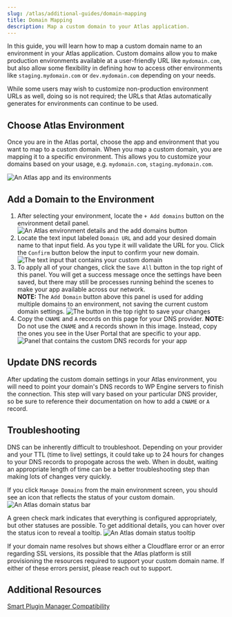 ```yaml
---
slug: /atlas/additional-guides/domain-mapping
title: Domain Mapping
description: Map a custom domain to your Atlas application.
---
```


In this guide, you will learn how to map a custom domain name to an environment in your Atlas application. Custom domains allow you to make production environments available at a user-friendly URL like `mydomain.com`, but also allow some flexibility in defining how to access other environments like `staging.mydomain.com` or `dev.mydomain.com` depending on your needs.

While some users may wish to customize non-production environment URLs as well, doing so is not required; the URLs that Atlas automatically generates for environments can continue to be used.

## Choose Atlas Environment

Once you are in the Atlas portal, choose the app and environment that you want to map to a custom domain. When you map a custom domain, you are mapping it to a specific environment. This allows you to customize your domains based on your usage, e.g. `mydomain.com`, `staging.mydomain.com`.

![An Atlas app and its environments](./assets/img/domain-mapping/atlas-environment-selection-domain-mapping.png)

## Add a Domain to the Environment

1. After selecting your environment, locate the `+ Add domains` button on the environment detail panel.
   ![An Atlas environment details and the add domains button](./assets/img/domain-mapping/add-domains-button.png)
2. Locate the text input labeled `Domain URL` and add your desired domain name to that input field. As you type it will validate the URL for you. Click the `Confirm` button below the input to confirm your new domain.
   ![The text input that contains your custom domain](./assets/img/domain-mapping/confirm-custom-domain.png)
3. To apply all of your changes, click the `Save All` button in the top right of this panel. You will get a success message once the settings have been saved, but there may still be processes running behind the scenes to make your app available across our network.  
   **NOTE:** The `Add Domain` button above this panel is used for adding multiple domains to an environment, not saving the current custom domain settings.
   ![The button in the top right to save your changes](./assets/img/domain-mapping/save-custom-domain.png)
4. Copy the `CNAME` and `A` records on this page for your DNS provider.
   **NOTE:** Do not use the `CNAME` and `A` records shown in this image. Instead, copy the ones you see in the User Portal that are specific to your app.
   ![Panel that contains the custom DNS records for your app](./assets/img/domain-mapping/dns-records.png)

## Update DNS records

After updating the custom domain settings in your Atlas environment, you will need to point your domain's DNS records to WP Engine servers to finish the connection. This step will vary based on your particular DNS provider, so be sure to reference their documentation on how to add a `CNAME` or `A` record.

## Troubleshooting

DNS can be inherently difficult to troubleshoot. Depending on your provider and your TTL (time to live) settings, it could take up to 24 hours for changes to your DNS records to propogate across the web.
When in doubt, waiting an appropriate length of time can be a better troubleshooting step than making lots of changes very quickly.

If you click `Manage Domains` from the main environment screen, you should see an icon that reflects the status of your custom domain.  
![An Atlas domain status bar](./assets/img/domain-mapping/domain-status-toolbar.png)

A green check mark indicates that everything is configured appropriately, but other statuses are possible. To get additional details, you can hover over the status icon to reveal a tooltip.
![An Atlas domain status tooltip](./assets/img/domain-mapping/domain-status-tooltip.png)

If your domain name resolves but shows either a Cloudflare error or an error regarding SSL versions, its possible that the Atlas platform is still provisioning the resources required to support your custom domain name. If either of these errors persist, please reach out to support.

## Additional Resources

[Smart Plugin Manager Compatibility](https://wpengine.com/support/smart-plugin-manager/#Atlas_Support)
